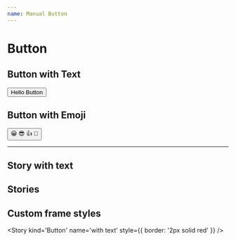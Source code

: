 ```yaml
---
name: Manual Button
---
```



# Button

## Button with Text

<Button>Hello Button</Button>

## Button with Emoji
<Button>
  <span role={'img'} aria-label={'so cool'}>
    😀 😎 👍 💯
  </span>
</Button>

---

## Story with text

<Story kind='Button' name='with text' />

<!--
## Story with some emoji

<Story kind='Button' name='with some emoji' />
-->

## Stories

<Stories kind='Button' />

## Custom frame styles

<Story kind='Button' name='with text' style={{ border: '2px solid red' }} />
